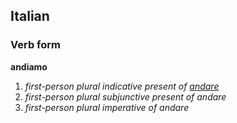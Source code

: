 ==Italian==
===Verb form===
'''andiamo'''

# ''first-person plural indicative present of [[andare]]''
# ''first-person plural subjunctive present of andare''
# ''first-person plural imperative of andare''